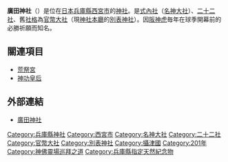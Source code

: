 {{日本神社
| name = 廣田神社
| img = File:Hirota-jinja Nishinomiya04s.jpg
| img_capt = 拜殿
| image_width = 300px
| nihongo = 廣田神社
| hiragana = ひろたじんじゃ
| romaji = Hirota Jinja
| location = [[兵庫縣|兵庫縣]][[西宮市|西宮市]]大社町7番7号
| god = [[天照大神|天照大神]][[荒魂|荒魂]]<br/>（撞賢木厳之御魂天疎向津媛命）
| type = [[式內社|式內社]]（[[名神大社|名神大社]]）・[[二十二社|二十二社]]・[[官幣大社|官幣大社]]・[[別表神社|別表神社]]
| struct = [[神明造|神明造]]
| title = [[神佛靈場巡拜之道|神佛靈場巡拜之道]]68番（兵庫3番）
| open_year = 傳・神功皇后2年
| cere_date = 3月16日
|}}

'''廣田神社'''（{{lang|ja|ひろたじんじゃ}}）是位在[[日本|日本]][[兵庫縣|兵庫縣]][[西宮市|西宮市]]的[[神社|神社]]。是[[式內社|式內社]]（[[名神大社|名神大社]]）、[[二十二社|二十二社]]、舊[[社格|社格]]為[[官幣大社|官幣大社]]（現[[神社本廳|神社本廳]]的[[別表神社|別表神社]]）。因[[阪神虎|阪神虎]]毎年在球季開幕前的必勝祈願而知名。

== 關連項目 ==
* [[荒祭宮|荒祭宮]]
* [[神功皇后|神功皇后]]

== 外部連結 ==
{{Commonscat|Hirota Shrine}}
* [http://www.hirotahonsya.or.jp/index.html 廣田神社] {{Wayback|url=http://www.hirotahonsya.or.jp/index.html |date=20220619162710 }}

{{二十二社}}
{{近代社格制度}}

[[Category:兵庫縣神社|Category:兵庫縣神社]]
[[Category:西宮市|Category:西宮市]]
[[Category:名神大社|Category:名神大社]]
[[Category:二十二社|Category:二十二社]]
[[Category:官幣大社|Category:官幣大社]]
[[Category:別表神社|Category:別表神社]]
[[Category:攝津國|Category:攝津國]]
[[Category:201年|Category:201年]]
[[Category:神佛靈場巡拜之道|Category:神佛靈場巡拜之道]]
[[Category:兵庫縣指定天然紀念物|Category:兵庫縣指定天然紀念物]]